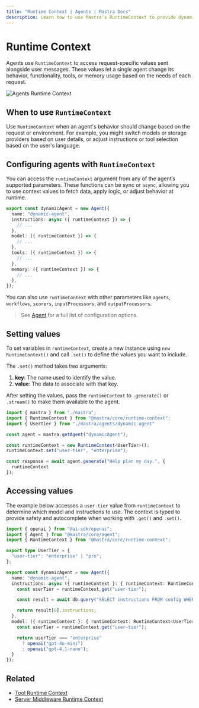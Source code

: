 ```yaml
---
title: "Runtime Context | Agents | Mastra Docs"
description: Learn how to use Mastra's RuntimeContext to provide dynamic, request-specific configuration to agents.
---
```


# Runtime Context

Agents use `RuntimeContext` to access request-specific values sent alongside user messages. These values let a single agent change its behavior, functionality, tools, or memory usage based on the needs of each request.

![Agents Runtime Context](/image/agents/agents-runtime-context.jpg)

## When to use `RuntimeContext`

Use `RuntimeContext` when an agent's behavior should change based on the request or environment. For example, you might switch models or storage providers based on user details, or adjust instructions or tool selection based on the user's language.

## Configuring agents with `RuntimeContext`

You can access the `runtimeContext` argument from any of the agent’s supported parameters. These functions can be sync or `async`, allowing you to use context values to fetch data, apply logic, or adjust behavior at runtime.

```typescript {3,6,9,12} filename="src/dynamic-agent.ts" showLineNumbers copy
export const dynamicAgent = new Agent({
  name: "dynamic-agent",
  instructions: async ({ runtimeContext }) => {
    // ...
  },
  model: ({ runtimeContext }) => {
    // ...
  },
  tools: ({ runtimeContext }) => {
    // ...
  },
  memory: ({ runtimeContext }) => {
    // ...
  },
});
```

You can also use `runtimeContext` with other parameters like `agents`, `workflows`, `scorers`, `inputProcessors`, and `outputProcessors`.

> See [Agent](../../reference/agents/agent.mdx) for a full list of configuration options.

## Setting values

To set variables in `runtimeContext`, create a new instance using `new RuntimeContext()` and call `.set()` to define the values you want to include.

The `.set()` method takes two arguments:

1. **key**: The name used to identify the value.
2. **value**: The data to associate with that key.

After setting the values, pass the `runtimeContext` to `.generate()` or `.stream()` to make them available to the agent.

```typescript {8,11} filename="src/test-dynamic-agent.ts" showLineNumbers copy
import { mastra } from "./mastra";
import { RuntimeContext } from "@mastra/core/runtime-context";
import { UserTier } from "./mastra/agents/dynamic-agent"

const agent = mastra.getAgent("dynamicAgent");

const runtimeContext = new RuntimeContext<UserTier>();
runtimeContext.set("user-tier", "enterprise");

const response = await agent.generate("Help plan my day.", {
  runtimeContext
});
```

## Accessing values

The example below accesses a `user-tier` value from `runtimeContext` to determine which model and instructions to use. The context is typed to provide safety and autocomplete when working with `.get()` and `.set()`.

```typescript {12,19} filename="src/mastra/agents/dynamic-agent.ts" showLineNumbers copy
import { openai } from "@ai-sdk/openai";
import { Agent } from "@mastra/core/agent";
import { RuntimeContext } from "@mastra/core/runtime-context";

export type UserTier = {
  "user-tier": "enterprise" | "pro";
};

export const dynamicAgent = new Agent({
  name: "dynamic-agent",
  instructions: async ({ runtimeContext }: { runtimeContext: RuntimeContext<UserTier> }) => {
    const userTier = runtimeContext.get("user-tier");

    const result = await db.query("SELECT instructions FROM config WHERE tier = ?", [userTier]);

    return result[0].instructions;
  },
  model: ({ runtimeContext }: { runtimeContext: RuntimeContext<UserTier> }) => {
    const userTier = runtimeContext.get("user-tier");

    return userTier === "enterprise"
      ? openai("gpt-4o-mini")
      : openai("gpt-4.1-nano");
  }
});
```

## Related

- [Tool Runtime Context](../tools-mcp/runtime-context.mdx)
- [Server Middleware Runtime Context](../server-db/middleware.mdx)
